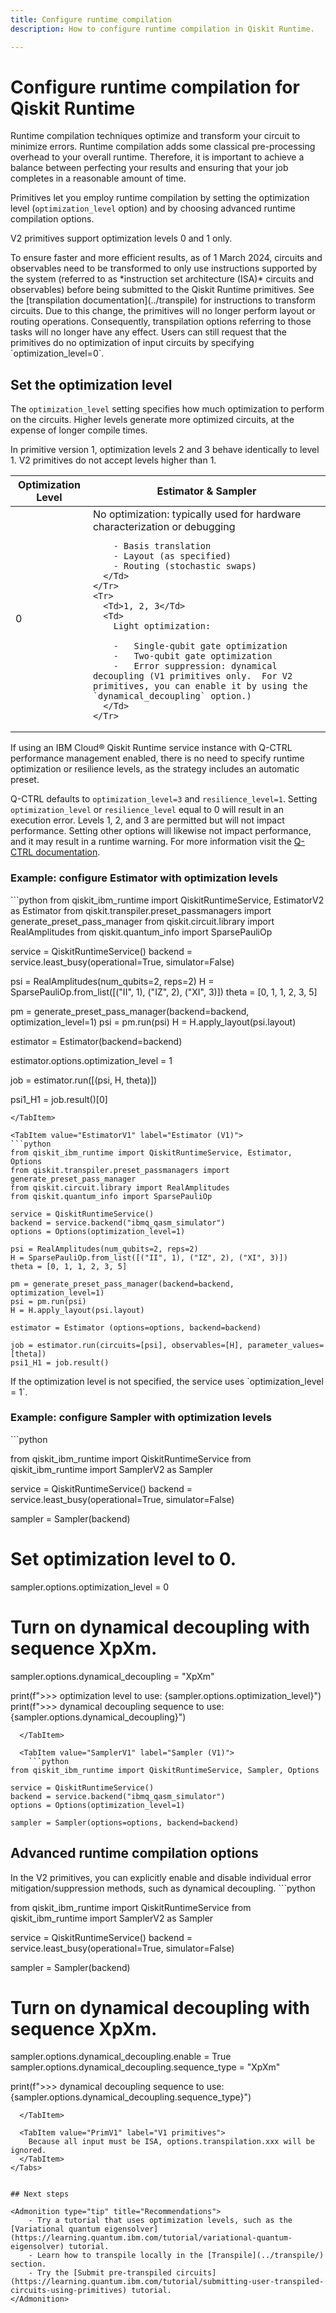 ```yaml
---
title: Configure runtime compilation
description: How to configure runtime compilation in Qiskit Runtime.

---
```


# Configure runtime compilation for Qiskit Runtime

Runtime compilation techniques optimize and transform your circuit to minimize errors. Runtime compilation adds some classical pre-processing overhead to your overall runtime. Therefore, it is important to achieve a balance between perfecting your results and ensuring that your job completes in a reasonable amount of time.

Primitives let you employ runtime compilation by setting the optimization level (`optimization_level` option) and by choosing advanced runtime compilation options.

<admonition type="note">V2 primitives support optimization levels 0 and 1 only.</admonition>

<Admonition type="caution" title="Important:">
To ensure faster and more efficient results, as of 1 March 2024, circuits and observables need to be transformed to only use instructions supported by the system (referred to as *instruction set architecture (ISA)* circuits and observables) before being submitted to the Qiskit Runtime primitives.  See the [transpilation documentation](../transpile) for instructions to transform circuits.  Due to this change, the primitives will no longer perform layout or routing operations.  Consequently, transpilation options referring to those tasks will no longer have any effect. Users can still request that the primitives do no optimization of input circuits by specifying `optimization_level=0`.
</Admonition>

## Set the optimization level

The `optimization_level` setting specifies how much optimization to perform on the circuits. Higher levels generate more optimized circuits, at the expense of longer compile times.

<Admonition>
  In primitive version 1, optimization levels 2 and 3 behave identically to level 1.  V2 primitives do not accept levels higher than 1. 
</Admonition>


<Table>
  <thead>
    <Tr>
      <Th>Optimization Level</Th>
      <Th>Estimator & Sampler</Th>
    </Tr>
  </thead>
  <tbody>
    <Tr>
      <Td>0</Td>
      <Td>
        No optimization: typically used for hardware characterization or debugging

        - Basis translation
        - Layout (as specified)
        - Routing (stochastic swaps)
      </Td>
    </Tr>
    <Tr>
      <Td>1, 2, 3</Td>
      <Td>
        Light optimization:

        -   Single-qubit gate optimization
        -   Two-qubit gate optimization
        -   Error suppression: dynamical decoupling (V1 primitives only.  For V2 primitives, you can enable it by using the `dynamical_decoupling` option.)
      </Td>
    </Tr>
  </tbody>
</Table>

<Admonition type="note">
  If using an IBM Cloud&reg; Qiskit Runtime service instance with Q-CTRL performance management enabled, there is no need to specify runtime optimization or resilience levels, as the strategy includes an automatic preset.
  
  Q-CTRL defaults to `optimization_level=3` and `resilience_level=1`.
  Setting `optimization_level` or `resilience_level` equal to 0 will result in an
  execution error. Levels 1, 2, and 3 are permitted but will not impact performance.
  Setting other options will likewise not impact performance, and it may result in a
  runtime warning. For more information visit the [Q-CTRL documentation](https://docs.q-ctrl.com/q-ctrl-embedded).
</Admonition>

### Example: configure Estimator with optimization levels

<Tabs>
  <TabItem value="EstimatorV2" label="V2 Estimator">
```python
from qiskit_ibm_runtime import QiskitRuntimeService, EstimatorV2 as Estimator
from qiskit.transpiler.preset_passmanagers import generate_preset_pass_manager
from qiskit.circuit.library import RealAmplitudes
from qiskit.quantum_info import SparsePauliOp

service = QiskitRuntimeService()
backend = service.least_busy(operational=True, simulator=False)

psi = RealAmplitudes(num_qubits=2, reps=2)
H = SparsePauliOp.from_list([("II", 1), ("IZ", 2), ("XI", 3)])
theta = [0, 1, 1, 2, 3, 5]

pm = generate_preset_pass_manager(backend=backend, optimization_level=1)
psi = pm.run(psi)
H = H.apply_layout(psi.layout)

estimator = Estimator(backend=backend)

estimator.options.optimization_level = 1

job = estimator.run([(psi, H, theta)])

psi1_H1 = job.result()[0]
  ```  
  </TabItem>

  <TabItem value="EstimatorV1" label="Estimator (V1)">
```python
from qiskit_ibm_runtime import QiskitRuntimeService, Estimator, Options
from qiskit.transpiler.preset_passmanagers import generate_preset_pass_manager
from qiskit.circuit.library import RealAmplitudes
from qiskit.quantum_info import SparsePauliOp

service = QiskitRuntimeService()
backend = service.backend("ibmq_qasm_simulator")
options = Options(optimization_level=1)

psi = RealAmplitudes(num_qubits=2, reps=2)
H = SparsePauliOp.from_list([("II", 1), ("IZ", 2), ("XI", 3)])
theta = [0, 1, 1, 2, 3, 5]

pm = generate_preset_pass_manager(backend=backend, optimization_level=1)
psi = pm.run(psi)
H = H.apply_layout(psi.layout)

estimator = Estimator (options=options, backend=backend)

job = estimator.run(circuits=[psi], observables=[H], parameter_values=[theta])
psi1_H1 = job.result()
```

  </TabItem>
</Tabs>


<Admonition type="note">
  If the optimization level is not specified, the service uses `optimization_level = 1`.
</Admonition>

### Example: configure Sampler with optimization levels

<Tabs>
  <TabItem value="SamplerV2" label="V2 Sampler">
    ```python

from qiskit_ibm_runtime import QiskitRuntimeService
from qiskit_ibm_runtime import SamplerV2 as Sampler

service = QiskitRuntimeService()
backend = service.least_busy(operational=True, simulator=False)

sampler = Sampler(backend)
# Set optimization level to 0.
sampler.options.optimization_level = 0
# Turn on dynamical decoupling with sequence XpXm.
sampler.options.dynamical_decoupling = "XpXm"

print(f">>> optimization level to use: {sampler.options.optimization_level}")
print(f">>> dynamical decoupling sequence to use: {sampler.options.dynamical_decoupling}")
```
  </TabItem>

  <TabItem value="SamplerV1" label="Sampler (V1)">
    ```python
from qiskit_ibm_runtime import QiskitRuntimeService, Sampler, Options

service = QiskitRuntimeService()
backend = service.backend("ibmq_qasm_simulator")
options = Options(optimization_level=1)

sampler = Sampler(options=options, backend=backend)
```
  </TabItem>
</Tabs>

<span id="transpilation-table"></span>
## Advanced runtime compilation options

<Tabs>
  <TabItem value="PrimV2" label="V2 primitives">
    In the V2 primitives, you can explicitly enable and disable individual error mitigation/suppression methods, such as dynamical decoupling. 
```python

from qiskit_ibm_runtime import QiskitRuntimeService
from qiskit_ibm_runtime import SamplerV2 as Sampler

service = QiskitRuntimeService()
backend = service.least_busy(operational=True, simulator=False)

sampler = Sampler(backend)

# Turn on dynamical decoupling with sequence XpXm.
sampler.options.dynamical_decoupling.enable = True
sampler.options.dynamical_decoupling.sequence_type = "XpXm"

print(f">>> dynamical decoupling sequence to use: {sampler.options.dynamical_decoupling.sequence_type}")
``` 
  </TabItem>

  <TabItem value="PrimV1" label="V1 primitives">
    Because all input must be ISA, options.transpilation.xxx will be ignored. 
  </TabItem>
</Tabs>


## Next steps

<Admonition type="tip" title="Recommendations">
    - Try a tutorial that uses optimization levels, such as the [Variational quantum eigensolver](https://learning.quantum.ibm.com/tutorial/variational-quantum-eigensolver) tutorial.
    - Learn how to transpile locally in the [Transpile](../transpile/) section.
    - Try the [Submit pre-transpiled circuits](https://learning.quantum.ibm.com/tutorial/submitting-user-transpiled-circuits-using-primitives) tutorial.
</Admonition>
